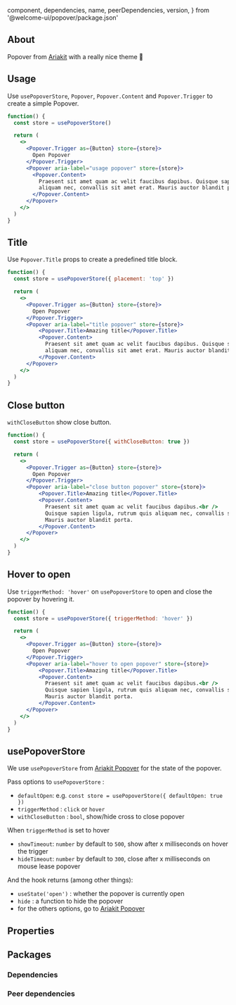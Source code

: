 
  component,
  dependencies,
  name,
  peerDependencies,
  version,
} from '@welcome-ui/popover/package.json'

<showcase
  version={version}
  pageName="Popover"
  name={name}
  component={component}
  description="Allows user to show more information on hover or click an element."
/>

## About

Popover from [Ariakit](https://ariakit.org/components/popover) with a really nice theme 👀

## Usage

Use `usePopoverStore`, `Popover`, `Popover.Content` and `Popover.Trigger` to create a simple Popover.

```jsx
function() {
  const store = usePopoverStore()

  return (
    <>
      <Popover.Trigger as={Button} store={store}>
        Open Popover
      </Popover.Trigger>
      <Popover aria-label="usage popover" store={store}>
        <Popover.Content>
          Praesent sit amet quam ac velit faucibus dapibus. Quisque sapien ligula, rutrum quis
          aliquam nec, convallis sit amet erat. Mauris auctor blandit porta.
        </Popover.Content>
      </Popover>
    </>
  )
}
```

## Title

Use `Popover.Title` props to create a predefined title block.

```jsx
function() {
  const store = usePopoverStore({ placement: 'top' })

  return (
    <>
      <Popover.Trigger as={Button} store={store}>
        Open Popover
      </Popover.Trigger>
      <Popover aria-label="title popover" store={store}>
          <Popover.Title>Amazing title</Popover.Title>
          <Popover.Content>
            Praesent sit amet quam ac velit faucibus dapibus. Quisque sapien ligula, rutrum quis
            aliquam nec, convallis sit amet erat. Mauris auctor blandit porta.
          </Popover.Content>
      </Popover>
    </>
  )
}
```

## Close button

`withCloseButton` show close button.

```jsx
function() {
  const store = usePopoverStore({ withCloseButton: true })

  return (
    <>
      <Popover.Trigger as={Button} store={store}>
        Open Popover
      </Popover.Trigger>
      <Popover aria-label="close button popover" store={store}>
          <Popover.Title>Amazing title</Popover.Title>
          <Popover.Content>
            Praesent sit amet quam ac velit faucibus dapibus.<br />
            Quisque sapien ligula, rutrum quis aliquam nec, convallis sit amet erat.<br />
            Mauris auctor blandit porta.
          </Popover.Content>
      </Popover>
    </>
  )
}
```

## Hover to open

Use `triggerMethod: 'hover'` on `usePopoverStore` to open and close the popover by hovering it.

```jsx
function() {
  const store = usePopoverStore({ triggerMethod: 'hover' })

  return (
    <>
      <Popover.Trigger as={Button} store={store}>
        Open Popover
      </Popover.Trigger>
      <Popover aria-label="hover to open popover" store={store}>
          <Popover.Title>Amazing title</Popover.Title>
          <Popover.Content>
            Praesent sit amet quam ac velit faucibus dapibus.<br />
            Quisque sapien ligula, rutrum quis aliquam nec, convallis sit amet erat.<br />
            Mauris auctor blandit porta.
          </Popover.Content>
      </Popover>
    </>
  )
}
```

## usePopoverStore

We use `usePopoverStore` from [Ariakit Popover](https://ariakit.org/components/popover) for the state of the popover.

Pass options to `usePopoverStore` :

- `defaultOpen`: e.g. `const store = usePopoverStore({ defaultOpen: true })`
- `triggerMethod` : `click` or `hover`
- `withCloseButton` : `bool`, show/hide cross to close popover

When `triggerMethod` is set to hover

- `showTimeout`: `number` by default to `500`, show after x milliseconds on hover the trigger
- `hideTimeout`: `number` by default to `300`, close after x milliseconds on mouse lease popover

And the hook returns (among other things):

- `useState('open')` : whether the popover is currently open
- `hide` : a function to hide the popover
- for the others options, go to [Ariakit Popover](https://ariakit.org/components/popover)

## Properties

<props propTypes={props.propTypes.Popover} />

## Packages

### Dependencies

<dependencies dependencies={dependencies} />

### Peer dependencies

<dependencies dependencies={peerDependencies} />

<pagination />
